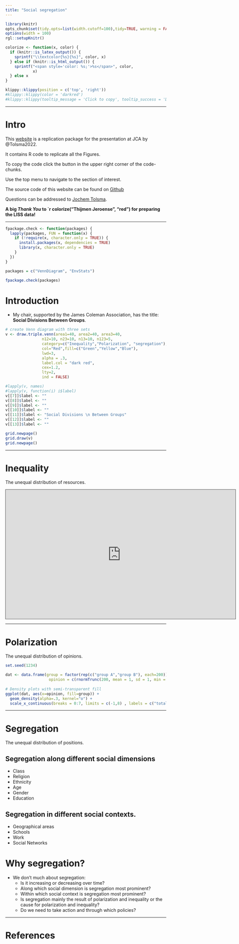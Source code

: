 ```yaml
---
title: "Social segregation"
---
```


```r
library(knitr)
opts_chunk$set(tidy.opts=list(width.cutoff=100),tidy=TRUE, warning = FALSE, message = FALSE,comment = "#>", cache=TRUE, echo=FALSE, class.source=c("test"), class.output=c("test2"))
options(width = 100)
rgl::setupKnitr()
```

```r
colorize <- function(x, color) {
  if (knitr::is_latex_output()) {
    sprintf("\\textcolor{%s}{%s}", color, x)
  } else if (knitr::is_html_output()) {
    sprintf("<span style='color: %s;'>%s</span>", color, 
            x)
  } else x
}

```

```r
klippy::klippy(position = c('top', 'right'))
#klippy::klippy(color = 'darkred')
#klippy::klippy(tooltip_message = 'Click to copy', tooltip_success = 'Done')
```


---


#  Intro


This [website](https://jochemtolsma.github.io/JCA/) is a replication package for the presentation at JCA by @Tolsma2022.

It contains R code to replicate all the Figures.

To copy the code click the button in the upper right corner of the code-chunks.

Use the top menu to navigate to the section of interest. 

The source code of this website can be found on [Github](https://github.com/JochemTolsma/JCA)

Questions can be addressed to [Jochem Tolsma](mailto:jochem.tolsma@ru.nl).


**A big *Thank You* to `r colorize("Thijmen Jeroense", "red") for preparing the LISS data!**  

---  





```r
fpackage.check <- function(packages) {
  lapply(packages, FUN = function(x) {
    if (!require(x, character.only = TRUE)) {
      install.packages(x, dependencies = TRUE)
      library(x, character.only = TRUE)
    }
  })
}

packages = c("VennDiagram", "EnvStats")

fpackage.check(packages)
```

# Introduction 

- My chair, supported by the James Coleman Association, has the title: **Social Divisions Between Groups**. 


```r

# create Venn diagram with three sets
v <- draw.triple.venn(area1=40, area2=40, area3=40,
				n12=10, n23=10, n13=10, n123=5,
				category=c("Inequality","Polarization", "segregation"), cat.dist = -.1, cat.cex=1.5,
				col="Red",fill=c("Green","Yellow","Blue"),
				lwd=3,
				alpha = .3,
				label.col = "dark red",
				cex=1.2,
				lty=2, 
				ind = FALSE)

#lapply(v, names)
#lapply(v, function(i) i$label)
v[[7]]$label <- ""
v[[8]]$label <- ""
v[[9]]$label <- ""
v[[10]]$label <- ""
v[[11]]$label <- "Social Divisions \n Between Groups"
v[[12]]$label <- ""
v[[13]]$label <- ""

grid.newpage()
grid.draw(v)
grid.newpage()

```

---  

# Inequality

The unequal distribution of resources. 

<iframe src="https://jtolsma.shinyapps.io/Gini2/" height="405" width="720" style="border: 1px solid #464646;" allowfullscreen="" allow="autoplay"></iframe>

---  

# Polarization

The unequal distribution of opinions. 


```r
set.seed(1234)

dat <- data.frame(group = factor(rep(c("group A","group B"), each=200)), 
                   opinion = c(rnormTrunc(200, mean = 1, sd = 1, min = 0, max = 7),rnormTrunc(200, mean = 6, sd = 1, min = 0, max = 7)))
 
# Density plots with semi-transparent fill
ggplot(dat, aes(x=opinion, fill=group)) +
  geom_density(alpha=.3, kernel="o") +
  scale_x_continuous(breaks = 0:7, limits = c(-1,8) , labels = c("totally disagree", "", "","", "", "", "", "totally agree")) 
```


--- 


# Segregation

The unequal distribution of positions. 

## Segregation along different social dimensions

* Class  
* Religion  
* Ethnicity  
* Age  
* Gender  
* Education  

## Segregation in different social contexts. 

* Geographical areas  
* Schools  
* Work  
* Social Networks  

# Why segregation?  

- We don't much about segregation:  
  * Is it increasing or decreasing over time?  
  * Along which social dimension is segregation most prominent?  
  * Within which social context is segregation most prominent?  
  * Is segregation mainly the result of polarization and inequality or the cause for polarization and inequality?  
  * Do we need to take action and through which policies? 

---  


# References
